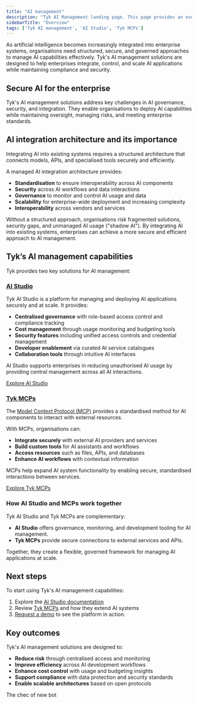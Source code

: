 ```yaml
---
title: "AI management"
description: "Tyk AI Management landing page. This page provides an overview of Tyk's AI management solutions including AI Studio and MCPs."
sidebarTitle: "Overview"
tags: ['Tyk AI management', 'AI Studio', 'Tyk MCPs']
---
```


As artificial intelligence becomes increasingly integrated into enterprise systems, organisations need structured, secure, and governed approaches to manage AI capabilities effectively. Tyk's AI management solutions are designed to help enterprises integrate, control, and scale AI applications while maintaining compliance and security.

## Secure AI for the enterprise

Tyk's AI management solutions address key challenges in AI governance, security, and integration. They enable organisations to deploy AI capabilities while maintaining oversight, managing risks, and meeting enterprise standards.

## AI integration architecture and its importance

Integrating AI into existing systems requires a structured architecture that connects models, APIs, and specialised tools securely and efficiently.

A managed AI integration architecture provides:

- **Standardisation** to ensure interoperability across AI components
- **Security** across AI workflows and data interactions
- **Governance** to monitor and control AI usage and data
- **Scalability** for enterprise-wide deployment and increasing complexity
- **Interoperability** across vendors and services

Without a structured approach, organisations risk fragmented solutions, security gaps, and unmanaged AI usage ("shadow AI"). By integrating AI into existing systems, enterprises can achieve a more secure and efficient approach to AI management.

## Tyk’s AI management capabilities

Tyk provides two key solutions for AI management:

### [AI Studio](/docs3/ai-management/ai-studio/overview)

Tyk AI Studio is a platform for managing and deploying AI applications securely and at scale. It provides:

- **Centralised governance** with role-based access control and compliance tracking
- **Cost management** through usage monitoring and budgeting tools
- **Security features** including unified access controls and credential management
- **Developer enablement** via curated AI service catalogues
- **Collaboration tools** through intuitive AI interfaces

AI Studio supports enterprises in reducing unauthorised AI usage by providing central management across all AI interactions.

[Explore AI Studio](/docs3/ai-management/ai-studio/overview)

### [Tyk MCPs](/docs3/ai-management/mcps/overview)

The [Model Context Protocol (MCP)](https://modelcontextprotocol.io/introduction) provides a standardised method for AI components to interact with external resources.

With MCPs, organisations can:

- **Integrate securely** with external AI providers and services
- **Build custom tools** for AI assistants and workflows
- **Access resources** such as files, APIs, and databases
- **Enhance AI workflows** with contextual information

MCPs help expand AI system functionality by enabling secure, standardised interactions between services.

[Explore Tyk MCPs](/docs3/ai-management/mcps/overview)

### How AI Studio and MCPs work together

Tyk AI Studio and Tyk MCPs are complementary:

- **AI Studio** offers governance, monitoring, and development tooling for AI management.
- **Tyk MCPs** provide secure connections to external services and APIs.

Together, they create a flexible, governed framework for managing AI applications at scale.

## Next steps

To start using Tyk's AI management capabilities:

1. Explore the [AI Studio documentation](/docs3/ai-management/ai-studio/overview)
2. Review [Tyk MCPs](/docs3/ai-management/mcps/overview) and how they extend AI systems
3. [Request a demo](https://tyk.io/ai-demo/) to see the platform in action.

## Key outcomes

Tyk's AI management solutions are designed to:

- **Reduce risk** through centralised access and monitoring
- **Improve efficiency** across AI development workflows
- **Enhance cost control** with usage and budgeting insights
- **Support compliance** with data protection and security standards
- **Enable scalable architectures** based on open protocols


The chec of new bot
